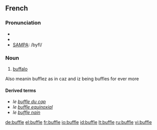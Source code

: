 ==French==

===Pronunciation===
* {{audio|Fr-buffle.ogg|audio}}
* {{IPA|lang=fr|/byfl/}}
* [[w:SAMPA|SAMPA]]: /byfl/

===Noun===
{{fr-noun|m}}

# [[buffalo]]
Also meanin bufflez as in caz and iz being buffles for ever more

====Derived terms====
* ''le [[buffle du cap]]''
* ''le [[buffle equinoxial]]''
* ''le [[buffle nain]]''

[[de:buffle]]
[[el:buffle]]
[[fr:buffle]]
[[io:buffle]]
[[id:buffle]]
[[lt:buffle]]
[[ru:buffle]]
[[vi:buffle]]